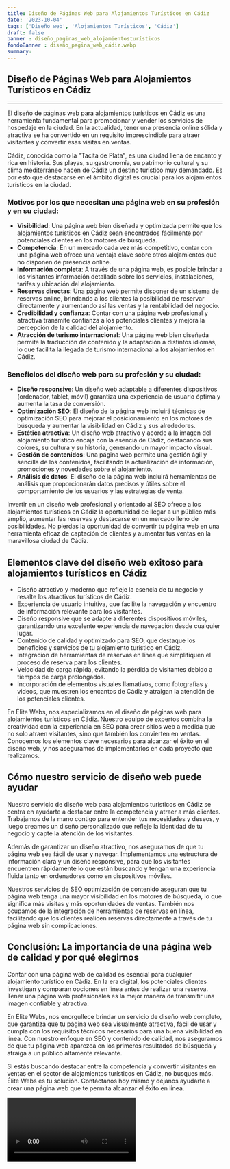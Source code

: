 ```yaml
---
title: Diseño de Páginas Web para Alojamientos Turísticos en Cádiz
date: '2023-10-04'
tags: ['Diseño web', 'Alojamientos Turísticos', 'Cádiz']
draft: false
banner : diseño_paginas_web_alojamientosturísticos
fondoBanner : diseño_pagina_web_cádiz.webp
summary: 
---
```


## Diseño de Páginas Web para Alojamientos Turísticos en Cádiz

---

El diseño de páginas web para alojamientos turísticos en Cádiz es una herramienta fundamental para promocionar y vender los servicios de hospedaje en la ciudad. En la actualidad, tener una presencia online sólida y atractiva se ha convertido en un requisito imprescindible para atraer visitantes y convertir esas visitas en ventas. 

Cádiz, conocida como la "Tacita de Plata", es una ciudad llena de encanto y rica en historia. Sus playas, su gastronomía, su patrimonio cultural y su clima mediterráneo hacen de Cádiz un destino turístico muy demandado. Es por esto que destacarse en el ámbito digital es crucial para los alojamientos turísticos en la ciudad.

### Motivos por los que necesitan una página web en su profesión y en su ciudad:

- **Visibilidad**: Una página web bien diseñada y optimizada permite que los alojamientos turísticos en Cádiz sean encontrados fácilmente por potenciales clientes en los motores de búsqueda.
- **Competencia**: En un mercado cada vez más competitivo, contar con una página web ofrece una ventaja clave sobre otros alojamientos que no disponen de presencia online.
- **Información completa**: A través de una página web, es posible brindar a los visitantes información detallada sobre los servicios, instalaciones, tarifas y ubicación del alojamiento.
- **Reservas directas**: Una página web permite disponer de un sistema de reservas online, brindando a los clientes la posibilidad de reservar directamente y aumentando así las ventas y la rentabilidad del negocio.
- **Credibilidad y confianza**: Contar con una página web profesional y atractiva transmite confianza a los potenciales clientes y mejora la percepción de la calidad del alojamiento.
- **Atracción de turismo internacional**: Una página web bien diseñada permite la traducción de contenido y la adaptación a distintos idiomas, lo que facilita la llegada de turismo internacional a los alojamientos en Cádiz.

### Beneficios del diseño web para su profesión y su ciudad:

- **Diseño responsive**: Un diseño web adaptable a diferentes dispositivos (ordenador, tablet, móvil) garantiza una experiencia de usuario óptima y aumenta la tasa de conversión.
- **Optimización SEO**: El diseño de la página web incluirá técnicas de optimización SEO para mejorar el posicionamiento en los motores de búsqueda y aumentar la visibilidad en Cádiz y sus alrededores.
- **Estética atractiva**: Un diseño web atractivo y acorde a la imagen del alojamiento turístico encaja con la esencia de Cádiz, destacando sus colores, su cultura y su historia, generando un mayor impacto visual.
- **Gestión de contenidos**: Una página web permite una gestión ágil y sencilla de los contenidos, facilitando la actualización de información, promociones y novedades sobre el alojamiento.
- **Análisis de datos**: El diseño de la página web incluirá herramientas de análisis que proporcionarán datos precisos y útiles sobre el comportamiento de los usuarios y las estrategias de venta.

Invertir en un diseño web profesional y orientado al SEO ofrece a los alojamientos turísticos en Cádiz la oportunidad de llegar a un público más amplio, aumentar las reservas y destacarse en un mercado lleno de posibilidades. No pierdas la oportunidad de convertir tu página web en una herramienta eficaz de captación de clientes y aumentar tus ventas en la maravillosa ciudad de Cádiz.

<GifSeo />

<Cta />

## Elementos clave del diseño web exitoso para alojamientos turísticos en Cádiz

- Diseño atractivo y moderno que refleje la esencia de tu negocio y resalte los atractivos turísticos de Cádiz.
- Experiencia de usuario intuitiva, que facilite la navegación y encuentro de información relevante para los visitantes.
- Diseño responsive que se adapte a diferentes dispositivos móviles, garantizando una excelente experiencia de navegación desde cualquier lugar.
- Contenido de calidad y optimizado para SEO, que destaque los beneficios y servicios de tu alojamiento turístico en Cádiz.
- Integración de herramientas de reservas en línea que simplifiquen el proceso de reserva para los clientes.
- Velocidad de carga rápida, evitando la pérdida de visitantes debido a tiempos de carga prolongados.
- Incorporación de elementos visuales llamativos, como fotografías y videos, que muestren los encantos de Cádiz y atraigan la atención de los potenciales clientes.

En Élite Webs, nos especializamos en el diseño de páginas web para alojamientos turísticos en Cádiz. Nuestro equipo de expertos combina la creatividad con la experiencia en SEO para crear sitios web a medida que no solo atraen visitantes, sino que también los convierten en ventas. Conocemos los elementos clave necesarios para alcanzar el éxito en el diseño web, y nos aseguramos de implementarlos en cada proyecto que realizamos.

## Cómo nuestro servicio de diseño web puede ayudar

Nuestro servicio de diseño web para alojamientos turísticos en Cádiz se centra en ayudarte a destacar entre la competencia y atraer a más clientes. Trabajamos de la mano contigo para entender tus necesidades y deseos, y luego creamos un diseño personalizado que refleje la identidad de tu negocio y capte la atención de los visitantes.

Además de garantizar un diseño atractivo, nos aseguramos de que tu página web sea fácil de usar y navegar. Implementamos una estructura de información clara y un diseño responsive, para que los visitantes encuentren rápidamente lo que están buscando y tengan una experiencia fluida tanto en ordenadores como en dispositivos móviles.

Nuestros servicios de SEO optimización de contenido aseguran que tu página web tenga una mayor visibilidad en los motores de búsqueda, lo que significa más visitas y más oportunidades de ventas. También nos ocupamos de la integración de herramientas de reservas en línea, facilitando que los clientes realicen reservas directamente a través de tu página web sin complicaciones.

## Conclusión: La importancia de una página web de calidad y por qué elegirnos

Contar con una página web de calidad es esencial para cualquier alojamiento turístico en Cádiz. En la era digital, los potenciales clientes investigan y comparan opciones en línea antes de realizar una reserva. Tener una página web profesionales es la mejor manera de transmitir una imagen confiable y atractiva.

En Élite Webs, nos enorgullece brindar un servicio de diseño web completo, que garantiza que tu página web sea visualmente atractiva, fácil de usar y cumpla con los requisitos técnicos necesarios para una buena visibilidad en línea. Con nuestro enfoque en SEO y contenido de calidad, nos aseguramos de que tu página web aparezca en los primeros resultados de búsqueda y atraiga a un público altamente relevante.

Si estás buscando destacar entre la competencia y convertir visitantes en ventas en el sector de alojamientos turísticos en Cádiz, no busques más. Élite Webs es tu solución. Contáctanos hoy mismo y déjanos ayudarte a crear una página web que te permita alcanzar el éxito en línea.

<Video />

<CtaBot job='Alojamientos Turísticos' city='Cádiz'/>

<Gmaps query='Cádiz+españa+maps' />